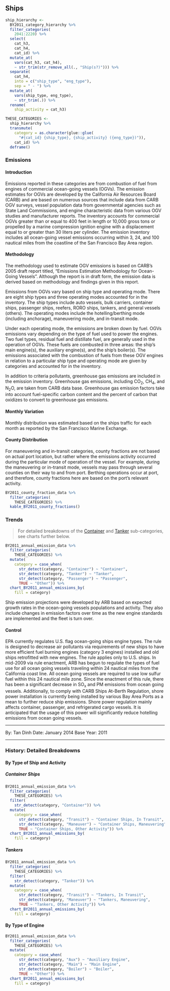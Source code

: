 ## Ships {#mobile-marine-ship}

```r
ship_hierarchy <-
  BY2011_category_hierarchy %>%
  filter_categories(
    2041:2220) %>%
  select(
    cat_h3,
    cat_h4,
    cat_id) %>%
  mutate_at(
    vars(cat_h3, cat_h4),
    ~ str_trim(str_remove_all(., "Ship(s?)"))) %>%
  separate(
    cat_h4,
    into = c("ship_type", "eng_type"),
    sep = " - ") %>%
  mutate_at(
    vars(ship_type, eng_type),
    ~ str_trim(.)) %>%
  rename(
    ship_activity = cat_h3)

THESE_CATEGORIES <-
  ship_hierarchy %>%
  transmute(
    category = as.character(glue::glue(
      "#{cat_id} {ship_type}, {ship_activity} ({eng_type})")),
    cat_id) %>%
  deframe()
```

### Emissions

#### Introduction {-}

Emissions reported in these categories are from combustion of fuel from engines of commercial ocean-going vessels (OGVs). The emission estimates for OGVs are developed by the California Air Resources Board (CARB) and are based on numerous sources that include data from CARB OGV surveys, vessel population data from governmental agencies such as State Land Commissions, and engine characteristic data from various OGV studies and manufacturer reports. The inventory accounts for commercial OGVs greater than or equal to 400 feet in length or 10,000 gross tons or propelled by a marine compression ignition engine with a displacement equal to or greater than 30 liters per cylinder. The emission inventory includes all ocean-going vessel emissions occurring within 3, 24, and 100 nautical miles from the coastline of the San Francisco Bay Area region.

#### Methodology {-}

The methodology used to estimate OGV emissions is based on CARB's 2005 draft report titled, “Emissions Estimation Methodology for Ocean-Going Vessels”. Although the report is in draft form, the emission data is derived based on methodology and findings given in this report.

Emissions from OGVs vary based on ship type and operating mode. There are eight ship types and three operating modes accounted for in the inventory. The ship types include auto vessels, bulk carriers, container ships, passenger ships, reefers, RORO ships, tankers, and general vessels (others). The operating modes include the hotelling/berthing mode (including anchorage), maneuvering mode, and in-transit mode.

Under each operating mode, the emissions are broken down by fuel. OGVs emissions vary depending on the type of fuel used to power the engines. Two fuel types, residual fuel and distillate fuel, are generally used in the operation of OGVs. These fuels are combusted in three areas: the ship's main engine(s), the auxiliary engine(s), and the ship's boiler(s). The emissions associated with the combustion of fuels from these OGV engines in relation to a particular ship type and operating mode are given by categories and accounted for in the inventory.

In addition to criteria pollutants, greenhouse gas emissions are included in the emission inventory. Greenhouse gas emissions, including CO~2~, CH~4~, and N~2~O, are taken from CARB data base. Greenhouse gas emission factors take into account fuel-specific carbon content and the percent of carbon that oxidizes to convert to greenhouse gas emissions.

#### Monthly Variation {-}

Monthly distribution was estimated based on the ships traffic for each month as reported by the San Francisco Marine Exchange.

#### County Distribution {-}

For maneuvering and in-transit categories, county fractions are not based on actual port location, but rather where the emissions activity occurred during the particular mode of operation of the vessel. For example, during the maneuvering or in-transit mode, vessels may pass through several counties on their way to and from port. Berthing operations occur at port, and therefore, county fractions here are based on the port's relevant activity.

```r
BY2011_county_fraction_data %>%
  filter_categories(
    THESE_CATEGORIES) %>%
  kable_BY2011_county_fractions()
```

### Trends

> For detailed breakdowns of the [Container](#mobile-marine-ship-container) and [Tanker](#mobile-marine-ship-tanker) sub-categories, see charts further below.

```r
BY2011_annual_emission_data %>%
  filter_categories(
    THESE_CATEGORIES) %>%
  mutate(
    category = case_when(
      str_detect(category, "Container") ~ "Container",
      str_detect(category, "Tanker") ~ "Tanker",
      str_detect(category, "Passenger") ~ "Passenger",
      TRUE ~ "Other")) %>%
  chart_BY2011_annual_emissions_by(
    fill = category) 
```

Ship emission projections were developed by ARB based on expected growth rates in the ocean-going vessels populations and activity. They also include changes in emission factors over time as the new engine standards are implemented and the fleet is turn over.

#### Control {-}

EPA currently regulates U.S. flag ocean-going ships engine types. The rule is designed to decrease air pollutants via requirements of new ships to have more efficient fuel burning engines (category 3 engines) installed and old ships retrofitted with new engines. The rule applies only to U.S. ships. In mid-2009 via rule enactment, ARB has begun to regulate the types of fuel use for all ocean going vessels traveling within 24 nautical miles from the California coast line. All ocean going vessels are required to use low sulfur fuel within this 24 nautical mile zone. Since the enactment of this rule, there has been a significant decrease in SO~x~ and PM emissions from ocean going vessels. Additionally, to comply with CARB Ships At-Berth Regulation, shore power installation is currently being installed by various Bay Area Ports as a mean to further reduce ship emissions. Shore power regulation mainly affects container, passenger, and refrigerated cargo vessels. It is anticipated that the usage of this power will significantly reduce hotelling emissions from ocean going vessels.

***

By: Tan Dinh
Date: January 2014
Base Year: 2011

***

### History: Detailed Breakdowns {-}

#### By Type of Ship and Activity {-}

##### Container Ships {- #mobile-marine-ship-container}

```r
BY2011_annual_emission_data %>%
  filter_categories(
    THESE_CATEGORIES) %>%
  filter(
    str_detect(category, "Container")) %>%
  mutate(
    category = case_when(
      str_detect(category, "Transit") ~ "Container Ships, In Transit",
      str_detect(category, "Maneuver") ~ "Container Ships, Maneuvering",
      TRUE ~ "Container Ships, Other Activity")) %>%
  chart_BY2011_annual_emissions_by(
    fill = category) 
```

##### Tankers {- #mobile-marine-ship-tanker}

```r
BY2011_annual_emission_data %>%
  filter_categories(
    THESE_CATEGORIES) %>%
  filter(
    str_detect(category, "Tanker")) %>%
  mutate(
    category = case_when(
      str_detect(category, "Transit") ~ "Tankers, In Transit",
      str_detect(category, "Maneuver") ~ "Tankers, Maneuvering",
      TRUE ~ "Tankers, Other Activity")) %>%
  chart_BY2011_annual_emissions_by(
    fill = category) 
```

#### By Type of Engine {-}

```r
BY2011_annual_emission_data %>%
  filter_categories(
    THESE_CATEGORIES) %>%
  mutate(
    category = case_when(
      str_detect(category, "Aux") ~ "Auxiliary Engine",
      str_detect(category, "Main") ~ "Main Engine",
      str_detect(category, "Boiler") ~ "Boiler",
      TRUE ~ "Other")) %>%
  chart_BY2011_annual_emissions_by(
    fill = category) 
```
